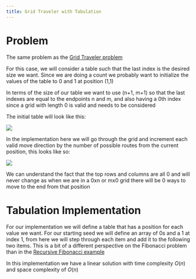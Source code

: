 ---
title: Grid Traveler with Tabulation
---


# Problem

The same problem as the [Grid Traveler problem](/dynamic-programming/memoization/3-grid-traveler)

For this case, we will consider a table such that the last index is the desired size we want. Since we are doing a count we probably want to initialize the values of the table to 0 and 1 at position (1,1)

In terms of the size of our table we want to use (n+1, m+1) so that the last indexes are equal to the endpoints n and m, and also having a 0th index since a grid with length 0 is valid and needs to be considered

The initial table will look like this:

![](@assets/grid-traveler-table-initial.png)

In the implementation here we will go through the grid and increment each valid move direction by the number of possible routes from the current position, this looks like so:

![](@assets/grid-traveler-table.png)

We can understand the fact that the top rows and columns are all 0 and will never change as when we are in a 0xn or mx0 grid there will be 0 ways to move to the end from that position

# Tabulation Implementation

For our implementation we will define a table that has a position for each value we want. For our starting seed we will define an array of 0s and a 1 at index 1, from here we will step through each item and add it to the following two items. This is a bit of a different perspective on the Fibonacci problem than in the [Recursive Fibonacci example](/dynamic-programming/memoization/2-fib)

<Snippet path="dynamic-programming/tabulation/grid-traveler.ts" />

In this implementation we have a linear solution with time complexity $O(n)$ and space complexity of $O(n)$
